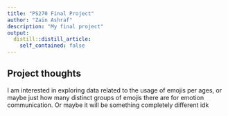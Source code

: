 ```yaml
---
title: "PS270 Final Project"
author: "Zain Ashraf"
description: "My final project"
output:
  distill::distill_article:
    self_contained: false
---
```




## Project thoughts

I am interested in exploring data related to the usage of emojis per ages, or maybe just how many distinct groups of emojis there are for emotion communication. Or maybe it will be something completely different idk
